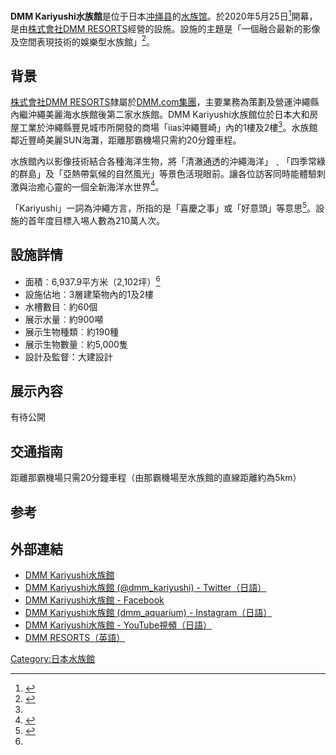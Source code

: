 {{Primarysources|time=2020-08-14T22:56:56+00:00}}
'''DMM Kariyushi水族館'''是位于日本[[冲绳县|冲绳县]]的[[水族馆|水族馆]]。於2020年5月25日<ref>{{Cite web|title=開幕日期之公布|url=https://kariyushi-aquarium.com/tc/news/33/|website=DMM Kariyushi水族館｜最新資訊｜開幕日期之公布|accessdate=2020-08-03|language=|first=|last=株式会社DMM RESORTS|publisher=|archive-date=2020-07-18|archive-url=https://web.archive.org/web/20200718205000/https://kariyushi-aquarium.com/tc/news/33/|dead-url=no}}</ref>開幕，是由[[DMM_RESORTS|株式會社DMM RESORTS]]經營的設施。設施的主題是「一個融合最新的影像及空間表現技術的娛樂型水族館」<ref name=":0">{{Cite web|url=https://kariyushi-aquarium.com/pdf/17/20190527_dmmresorts_tc.pdf|title=DMM Kariyushi水族館｜新聞發布｜新聞稿｜DMM Kariyushi水族館基本施工完成 並公開部分外觀設計圖|accessdate=2019年5月27日|publisher=}}</ref>。

== 背景 ==
[[株式会社DMM_RESORTS|株式會社DMM RESORTS]]隸屬於[[DMM.com|DMM.com集團]]，主要業務為策劃及營運沖繩縣內繼沖繩美麗海水族館後第二家水族館。DMM Kariyushi水族館位於日本大和房屋工業於沖繩縣豐見城市所開發的商場「iias沖繩豐崎」內的1樓及2樓<ref name=":0" />。水族館鄰近豐崎美麗SUN海灘，距離那霸機場只需約20分鐘車程。

水族館內以影像技術結合各種海洋生物，將「清澈通透的沖繩海洋」﹑「四季常綠的群島」及「亞熱帶氣候的自然風光」等景色活現眼前。讓各位訪客同時能體驗刺激與治癒心靈的一個全新海洋水世界<ref name=":1">{{Cite web|url=https://kariyushi-aquarium.com/pdf/9/20181113_dmmresorts_tc.pdf|title=DMM Kariyushi水族館｜新聞發布｜新聞稿｜DMM Kariyushi水族館基本設計完成|accessdate=2018年11月13日|publisher=}}</ref>。

「Kariyushi」一詞為沖繩方言，所指的是「喜慶之事」或「好意頭」等意思<ref>{{Cite web|url=http://www.hongthai.com/HtPublic/TourItin/JOD05-MQD.pdf|title=Kariyushi沖繩 優尚之旅 - Hong Thai Travel Services|accessdate=2016年9月19日|publisher=}}</ref>。設施的首年度目標入埸人數為210萬人次。

== 設施詳情 ==
* 面積︰6,937.9平方米（2,102坪）<ref name=":1" />
* 設施佔地︰3層建築物內的1及2樓
* 水槽數目︰約60個
* 展示水量︰約900噸
* 展示生物種類︰約190種
* 展示生物數量︰約5,000隻
* 設計及監督：大建設計

== 展示內容 ==
有待公開

== 交通指南 ==
距離那霸機場只需20分鐘車程（由那霸機場至水族館的直線距離約為5km）

==参考==
{{refs}}

== 外部連結 ==
*[https://kariyushi-aquarium.com/tc/ DMM Kariyushi水族館]{{Wayback|url=https://kariyushi-aquarium.com/tc/ |date=20200822121348 }}
*[https://twitter.com/dmm_kariyushi DMM Kariyushi水族館 (@dmm_kariyushi) - Twitter（日語）]{{Wayback|url=https://twitter.com/dmm_kariyushi |date=20190520012554 }}
*[https://www.facebook.com/dmm.kariyushi.aquarium.tc DMM Kariyushi水族館 - Facebook]
*[https://www.instagram.com/dmm_aquarium/ DMM Kariyushi水族館 (dmm_aquarium) - Instagram（日語）]{{Wayback|url=https://www.instagram.com/dmm_aquarium/ |date=20190427112128 }}
*[https://www.youtube.com/channel/UCpTohyOCxWUtygECT0MtKJg DMM Kariyushi水族館 - YouTube視頻（日語）]{{Wayback|url=https://www.youtube.com/channel/UCpTohyOCxWUtygECT0MtKJg |date=20191231200954 }}
*[https://dmm-resorts.co.jp/en/ DMM RESORTS（英語）]{{Wayback|url=https://dmm-resorts.co.jp/en/ |date=20200629060414 }}

{{coord|display=title}}
[[Category:日本水族館|Category:日本水族館]]